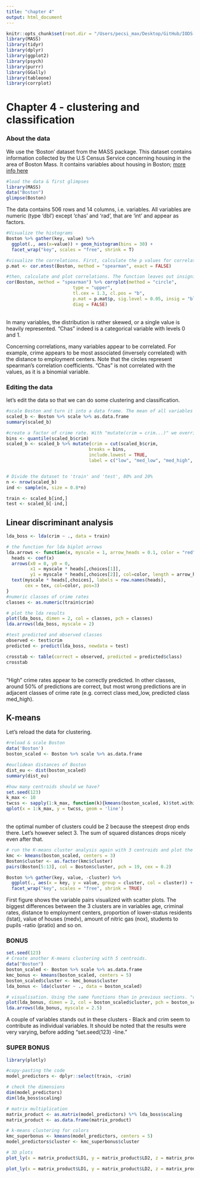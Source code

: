 ```yaml
---
title: "chapter 4"
output: html_document
---
```


```r
knitr::opts_chunk$set(root.dir = "/Users/pecsi_max/Desktop/GitHub/IODS-project/")
library(MASS)
library(tidyr)
library(dplyr)
library(ggplot2)
library(psych)
library(purrr)
library(GGally)
library(tableone)
library(corrplot)
```

# Chapter 4 - clustering and classification
### About the data
We use the 'Boston' dataset from the MASS package. This dataset contains information collected by the U.S Census Service concerning housing in the area of Boston Mass. It contains variables about housing in Boston; [more info here](https://www.cs.toronto.edu/~delve/data/boston/bostonDetail.html)



```r
#load the data & first glimpses
library(MASS)
data("Boston")
glimpse(Boston)
```

The data contains 506 rows and 14 columns, i.e. variables. All variables are numeric (type 'dbl') except 'chas' and 'rad', that are 'int' and appear as factors.

```r

#Visualize the histograms
Boston %>% gather(key, value) %>%
  ggplot(., aes(x=value)) + geom_histogram(bins = 30) + 
  facet_wrap("key", scales = "free", shrink = T)

#visualize the correlations. First, calculate the p values for correlations
p.mat <- cor.mtest(Boston, method = "spearman", exact = FALSE)

#then, calculate and plot correlations. The function leaves out insignificant correlations
cor(Boston, method = "spearman") %>% corrplot(method = "circle", 
                         type = "upper", 
                         tl.cex = 1.3, cl.pos = "b",
                         p.mat = p.mat$p, sig.level = 0.05, insig = "blank",
                         diag = FALSE)
```
<br>
In many variables, the distribution is rather skewed, or a single value is heavily represented. "Chas" indeed is a categorical variable with levels 0 and 1. 

Concerning correlations, many variables appear to be correlated. For example, crime appears to be most associated (inversely correlated) with the distance to employment centers. Note that the circles represent spearman's correlation coefficients. "Chas" is not correlated with the values, as it is a binomial variable. 

### Editing the data
let's edit the data so that we can do some clustering and classification.
```r
#scale Boston and turn it into a data frame. The mean of all variables becomes 0 and values are SD's from center. 
scaled_b <- Boston %>% scale %>% as.data.frame
summary(scaled_b)

#create a factor of crime rate. With "mutate(crim = crim...)" we override the old values of 'crim' and we don't need to drop any old variables
bins <- quantile(scaled_b$crim)
scaled_b <- scaled_b %>% mutate(crim = cut(scaled_b$crim, 
                               breaks = bins, 
                               include.lowest = TRUE, 
                               label = c("low", "med_low", "med_high", "high")))


# Divide the dataset to 'train' and 'test', 80% and 20%
n <- nrow(scaled_b)
ind <- sample(n, size = 0.8*n)

train <- scaled_b[ind,]
test <- scaled_b[-ind,]
```

## Linear discriminant analysis
```r
lda_boss <- lda(crim ~ ., data = train)

# the function for lda biplot arrows
lda.arrows <- function(x, myscale = 1, arrow_heads = 0.1, color = "red", tex = 0.75, choices = c(1,2)){
  heads <- coef(x)
  arrows(x0 = 0, y0 = 0, 
         x1 = myscale * heads[,choices[1]], 
         y1 = myscale * heads[,choices[2]], col=color, length = arrow_heads)
  text(myscale * heads[,choices], labels = row.names(heads), 
       cex = tex, col=color, pos=3)
}
#numeric classes of crime rates
classes <- as.numeric(train$crim)

# plot the lda results
plot(lda_boss, dimen = 2, col = classes, pch = classes)
lda.arrows(lda_boss, myscale = 2)

#test predicted and observed classes
observed <- test$crim
predicted <- predict(lda_boss, newdata = test)

crosstab <- table(correct = observed, predicted = predicted$class)
crosstab
```
<br>
"High" crime rates appear to be correctly predicted. In other classes, around 50% of predictions are correct, but most wrong predictions are in adjacent classes of crime rate (e.g. correct class med_low, predicted class med_high).

## K-means
Let's reload the data for clustering.
```r
#reload & scale Boston
data('Boston') 
boston_scaled <- Boston %>% scale %>% as.data.frame 

#euclidean distances of Boston
dist_eu <- dist(boston_scaled)
summary(dist_eu)

#how many centroids should we have?
set.seed(123)
k_max <- 10
twcss <- sapply(1:k_max, function(k){kmeans(boston_scaled, k)$tot.withinss})
qplot(x = 1:k_max, y = twcss, geom = 'line')
```
<br>
the optimal number of clusters could be 2 because the steepest drop ends there. Let's however select 3. The sum of squared distances drops nicely even after that. 
```r
# run the K-means cluster analysis again with 3 centroids and plot the results
kmc <- kmeans(boston_scaled, centers = 3)
Boston$cluster <- as.factor(kmc$cluster)
pairs(Boston[5:13], col = Boston$cluster, pch = 19, cex = 0.2)

Boston %>% gather(key, value, -cluster) %>%
  ggplot(., aes(x = key, y = value, group = cluster, col = cluster)) + geom_boxplot() + 
  facet_wrap("key", scales = "free", shrink = TRUE)
```
First figure shows the variable pairs visualized with scatter plots. The biggest differences between the 3 clusters are in variables age, criminal rates, distance to employment centers, proportion of lower-status residents (lstat), value of houses (medv), amount of nitric gas (nox), students to pupils -ratio (pratio) and so on. 

### BONUS

```r
set.seed(123)
# Create another K-means clustering with 5 centroids.
data("Boston")
boston_scaled <- Boston %>% scale %>% as.data.frame
kmc_bonus <- kmeans(boston_scaled, centers = 5)
boston_scaled$cluster <- kmc_bonus$cluster
lda_bonus <- lda(cluster ~ ., data = boston_scaled)

# visualisation. Using the same functions than in previous sections. "col" and "pch" are set to boston$clusters
plot(lda_bonus, dimen = 2, col = boston_scaled$cluster, pch = boston_scaled$cluster)
lda.arrows(lda_bonus, myscale = 2.5)

```

A couple of variables stands out in these clusters - Black and crim seem to contribute as individual variables. It should be noted that the results were very varying, before adding "set.seed(123) -line." 

### SUPER BONUS

```r
library(plotly)

#copy-pasting the code
model_predictors <- dplyr::select(train, -crim)

# check the dimensions
dim(model_predictors)
dim(lda_boss$scaling)

# matrix multiplication
matrix_product <- as.matrix(model_predictors) %*% lda_boss$scaling
matrix_product <- as.data.frame(matrix_product)

# k-means clustering for colors
kmc_superbonus <- kmeans(model_predictors, centers = 5)
model_predictors$cluster <- kmc_superbonus$cluster

# 3D plots
plot_ly(x = matrix_product$LD1, y = matrix_product$LD2, z = matrix_product$LD3, color = train$crim)

plot_ly(x = matrix_product$LD1, y = matrix_product$LD2, z = matrix_product$LD3, color = model_predictors$cluster)
        
```

